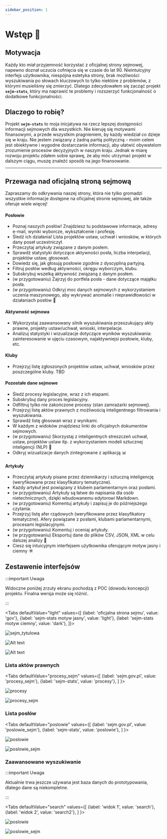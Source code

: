 ```yaml
---
sidebar_position: 1
---
```



# Wstęp 🚀


## Motywacja

Każdy kto miał przyjemność korzystać z oficjalnej strony sejmowej, napewno doznał uczucia cofnięcia się w czasie do lat 90. Nieintuicyjny interfejs użytkownika, niespójna estetyka strony, brak możliwości wyszukiwania po słowach kluczowych to tylko niektóre z problemów, z którymi musieliśmy się zmierzyć.
Dlatego zdecydowałem się zacząć projekt **`sejm-stats`**, który ma naprawić te problemy i rozszerzyć funkcjonalność o dodatkowe funkcjonalności.


## Dlaczego to robię?

Projekt **`sejm-stats`** to moja inicjatywa na rzecz lepszej dostępności informacji sejmowych dla wszystkich. Nie kieruję się motywami finansowymi, a przede wszystkim pragnieniem, by każdy wiedział co dzieje się w kraju. Nie jestem związany z żadną partią polityczną – moim celem jest obiektywne i wygodne dostarczanie informacji, aby ułatwić obywatelom zrozumienie procesów decyzyjnych w naszym kraju. Jednak w miarę rozwoju projektu zdałem sobie sprawę, że aby móc utrzymać projekt w dalszym ciągu, muszę znaleźć sposób na jego finansowanie. 



---

## Przewaga nad oficjalną stroną sejmową

Zapraszamy do odkrywania naszej strony, która nie tylko gromadzi wszystkie informacje dostępne na oficjalnej stronie sejmowej, ale także oferuje wiele więcej!

#### Posłowie
- Poznaj naszych posłów! Znajdziesz tu podstawowe informacje, adresy e-mail, wyniki wyborcze, wykształcenie i profesję.
- Śledź ich działania! Lista projektów ustaw, uchwał i wniosków, w których dany poseł uczestniczył.
- Przeczytaj artykuły związane z danym posłem.
- Sprawdź statystyki dotyczące aktywności posła, liczba interpelacji, projektów ustaw, głosowań.
- Dowiedz się, jak głosują posłowie zgodnie z dyscypliną partyjną.
- Filtruj posłów według aktywności, okręgu wyborczym, klubu.
- Subskrybuj wszelką aktywność związaną z danym posłem.
- (w przygotowaniu) Zajrzyj do portfela posła - dane dotyczące majątku posła.
- (w przygotowaniu) Odkryj moc danych sejmowych z wykorzystaniem uczenia maszynowego, aby wykrywać anomalie i nieprawidłowości w działaniach posłów 🤖

#### Aktywność sejmowa
- Wykorzystaj zaawansowany silnik wyszukiwania przeszukujący akty prawne, projekty ustaw/uchwał, wnioski, interpelacje.
- Analizuj statystyki i wizualizacje dotyczące wyników wyszukiwania: zainteresowanie w ujęciu czasowym, najaktywniejsi posłowie, kluby, etc.

#### Kluby
- Przejrzyj listę zgłoszonych projektów ustaw, uchwał, wniosków przez poszczególne kluby. TBD

#### Pozostałe dane sejmowe
- Śledź procesy legislacyjne, wraz z ich etapami.
- Subskrybuj dany proces legislacyjny.
- Odfiltruj tylko nie zakończone procesy (stan zamrażarki sejmowej).
- Przejrzyj listę aktów prawnych z możliwością inteligentnego filtrowania i wyszukiwania.
- Sprawdź listę głosowań wraz z wynikami.
- W każdym z widoków znajdziesz linki do oficjalnych dokumentów sejmowych.
- (w przygotowaniu) Skorzystaj z inteligentnych streszczeń uchwał, ustaw, projektów ustaw itp. z wykorzystaniem modeli sztucznej inteligencji (NLP) 📝
- Odkryj wizualizacje danych zintegrowane z aplikacją 📊

#### Artykuły

- Przeczytaj artykuły pisane przez dziennikarzy i sztuczną inteligencję (weryfikowane przez klasyfikatory tematyczne).
- Każdy artykuł jest powiązany z klubem parlamentarnym oraz posłami.
- (w przygotowaniu) Artykuły są łatwe do napisania dla osób nietechnicznych, dzięki wbudowanemu edytorowi Markdown.
- (w przygotowaniu) Komentuj artykuły i zapisuj je do późniejszego czytania.
- Przejrzyj listę afer rządowych (weryfikowane przez klasyfikatory tematyczne). Afery powiązane z posłami, klubami parlamentarnymi, procesami legislacyjnymi.
- (w przygotowaniu) Komentuj i oceniaj artykuły.
- (w przygotowaniu) Eksportuj dane do plików CSV, JSON, XML  w celu dalszej analizy 📁
- Ciesz się intuicyjnym interfejsem użytkownika oferującym motyw jasny i ciemny ☀️


## Zestawenie interfejsów

:::important Uwaga

Widoczne poniżej zrzuty ekranu pochodzą z POC (dowodu koncepcji) projektu. Finalna wersja może się różnić.

:::

<Tabs
    defaultValue="light"
    values={[
        {label: 'oficjalna strona sejmu', value: 'gov'},
        {label: 'sejm-stats motyw jasny', value: 'light'},
        {label: 'sejm-stats motyw ciemny', value: 'dark'},
    ]}>

<TabItem value="gov">

![sejm_tytulowa](img/sejm_tytulowa.png)    

</TabItem>

<TabItem value="light">

![Alt text](img/light_mode.png)

</TabItem>

<TabItem value="dark">

![Alt text](img/dark_mode.png)

</TabItem>

</Tabs>

### Lista aktów prawnych

<Tabs
    defaultValue="procesy_sejm"
    values={[
        {label: 'sejm.gov.pl', value: 'procesy_sejm'},
        {label: 'sejm-stats', value: 'procesy'},
    ]
}>

<TabItem value="procesy">

![procesy](img/procesy.png)

</TabItem>

<TabItem value="procesy_sejm">

![procesy_sejm](img/procesy_sejm.png)

</TabItem>



</Tabs>

### Lista posłów

<Tabs
    defaultValue="poslowie"
    values={[
        {label: 'sejm.gov.pl', value: 'poslowie_sejm'},
        {label: 'sejm-stats', value: 'poslowie'},
    ]
}>

<TabItem value="poslowie">

![poslowie](img/poslowie.png)

</TabItem>

<TabItem value="poslowie_sejm">

![poslowie_sejm](img/poslowie_sejm.png)

</TabItem>



</Tabs>

### Zaawansowane wyszukiwanie

:::important Uwaga

Aktualnie trwa jeszcze używana jest baza danych do prototypowania, dlatego dane są niekompletne.

:::

<Tabs
    defaultValue="search"
    values={[
        {label: 'widok 1', value: 'search'},
        {label: 'widok 2', value: 'search2'},
    ]
}>



<TabItem value="search">

![poslowie](img/search.png)

</TabItem>

<TabItem value="search2">

![poslowie_sejm](img/search2.png)

</TabItem>

</Tabs>


